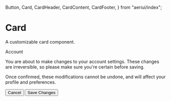   Button,
  Card,
  CardHeader,
  CardContent,
  CardFooter,
} from "aeriui/index";

# Card

A customizable card component.

<ComponentWrapper>
  <Card>
    <CardHeader>Account</CardHeader>
    <CardContent>
      <p>You are about to make changes to your account settings. These changes are irreversible, so please make sure you're certain before saving.</p>
      <p className="mt-2">Once confirmed, these modifications cannot be undone, and will affect your profile and preferences.</p>
    </CardContent>
    <CardFooter className="gap-1">
      <Button variant="ghost">Cancel</Button>
      <Button>Save Changes</Button>
    </CardFooter>
  </Card>
</ComponentWrapper>
